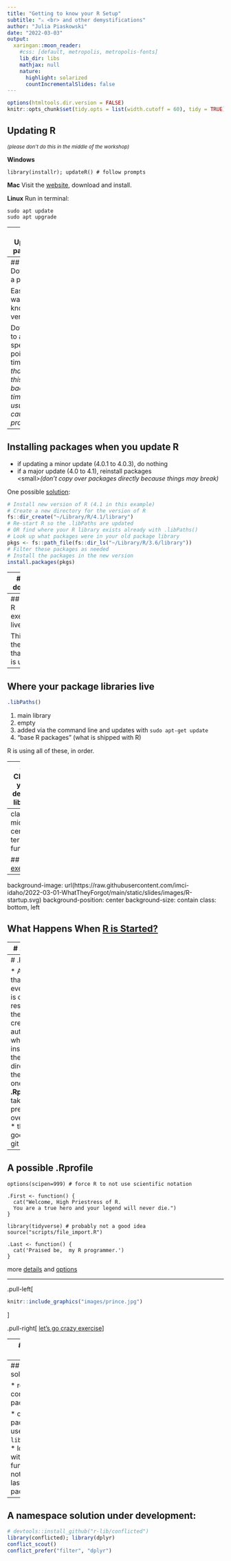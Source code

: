 ```yaml
---
title: "Getting to know your R Setup"
subtitle: "⚔ <br> and other demystifications"
author: "Julia Piaskowski"
date: "2022-03-03"
output:
  xaringan::moon_reader:
    #css: [default, metropolis, metropolis-fonts]
    lib_dir: libs
    mathjax: null
    nature:
      highlight: solarized
      countIncrementalSlides: false
---
```


```r
options(htmltools.dir.version = FALSE)
knitr::opts_chunk$set(tidy.opts = list(width.cutoff = 60), tidy = TRUE)
```

## Updating R
<small>*(please don't do this in the middle of the workshop)*</small>

**Windows**
```
library(installr); updateR() # follow prompts
```

**Mac**  Visit the [website](https://cran.r-project.org/bin/macosx/), download and install. 

**Linux**   Run in terminal: 
```
sudo apt update
sudo apt upgrade
```

---
## Updating packages

* command line - single package:  
```r
devtools::update.packages("RColorBrewer") 
```

*command line - all packages:   
<small>*(don't run this unless you have the time to wait)*</small>
```r
devtools::update_packages(TRUE)
```

* point-and-click using RStudio's "Packages" Pane   

---
## Downgrade a package

Easiest way (if you know the version): 
```r
devtools::install_version("RColorBrewer", "1.0.5")
```

Downgrade to a specific point in time:   
*(note that going this far back in time usually causes problems)*
```r
groundhog::groundhog.library("RColorBrewer", 
                             "2010-01-01")
```
How to find the version information? Visit the [package site](http://localhost:4321/2022-03-01-WhatTheyForgot) on [CRAN](https://cran.r-project.org/web/packages/available_packages_by_name.html). 
---
## Installing packages when you update R

* if updating a minor update (4.0.1 to 4.0.3), do nothing  
* if a major update (4.0 to 4.1), reinstall packages  
<small*>(don't copy over packages directly because things may break)*</small>

One possible [solution](https://rstats.wtf/maintaining-r.html): 
```r
# Install new version of R (4.1 in this example)
# Create a new directory for the version of R
fs::dir_create("~/Library/R/4.1/library")
# Re-start R so the .libPaths are updated
# OR find where your R library exists already with .libPaths()
# Look up what packages were in your old package library
pkgs <- fs::path_file(fs::dir_ls("~/Library/R/3.6/library"))
# Filter these packages as needed
# Install the packages in the new version
install.packages(pkgs)
```

---
## Where does R live?

```r
knitr::include_graphics("images/where_is_waldo.jpeg")
```

---
## Where the R executable(s) live(s)

This tell us the path to R that RStudio is using: 
```r
R.home()  
```


---
## Where your package libraries live

```r
.libPaths()
```
1. main library
1. empty
1. added via the command line and updates with `sudo apt-get update`
1. "base R packages" (what is shipped with R)

R is using all of these, in order. 

---
## Check your default library

(by installing a package)

```r
install.packages("RColorBrewer") 
```
```
Installing package into 
‘/home/jpiaskowski/R/x86_64-pc-linux-gnu-library/4.1’
(as ‘lib’ is unspecified)
```

---
class: middle, center
# terminal fun  

## [exercise](exercises/exercise-1.html)

---
background-image: url(https://raw.githubusercontent.com/imci-idaho/2022-03-01-WhatTheyForgot/main/static/slides/images/R-startup.svg)
background-position: center
background-size: contain
class: bottom, left

## What Happens When [R is Started?](https://stat.ethz.ch/R-manual/R-devel/library/base/html/Startup.html)

---
#  .Renviron 

* sets global variables: API and authentication keys
* there is often only one of these per R system, located in the home directory, but there can one per project
* do not add this to git repository or make sure it ends up in *.gitignore*

---
#  .Rprofile

 
* An <u>R script</u> that runs every time R is opened or restarted
* there is one created automatically when R is installed at the home directory
* there may be one in each **.Rproj**, this takes precedence over others
* this often goes in the git repo

---
## A possible .Rprofile

```
options(scipen=999) # force R to not use scientific notation

.First <- function() {
  cat("Welcome, High Priestress of R. 
  You are a true hero and your legend will never die.")
}

library(tidyverse) # probably not a good idea 
source("scripts/file_import.R")

.Last <- function() {
  cat('Praised be,  my R programmer.')
}
```

more [details](https://sodocumentation.net/r/topic/4166/-rprofile) and  [options](https://stat.ethz.ch/R-manual/R-devel/library/base/html/options.html)

---

.pull-left[
```r
knitr::include_graphics("images/prince.jpg")
```
]

.pull-right[
[let's go crazy exercise](exercises/exercise-2.html)
]

---
## Namespace conflicts

```r
library(dplyr)
```

Only one function name can be loaded into an R session. Identical function names for packages loaded earlier must be referenced like thus: `base::filter()`. 

---
## Namespace solutions

* remove conflicting packages:
```r
detach(offending_package)
```

* only require packages you will use (reconsider `library(tidyverse)`)
* load the packages with whose functions you do not want masked last
* use the package **conflicted**

---
## A namespace solution under development:

```r
# devtools::install_github("r-lib/conflicted")
library(conflicted); library(dplyr)
conflict_scout()
conflict_prefer("filter", "dplyr")
```

